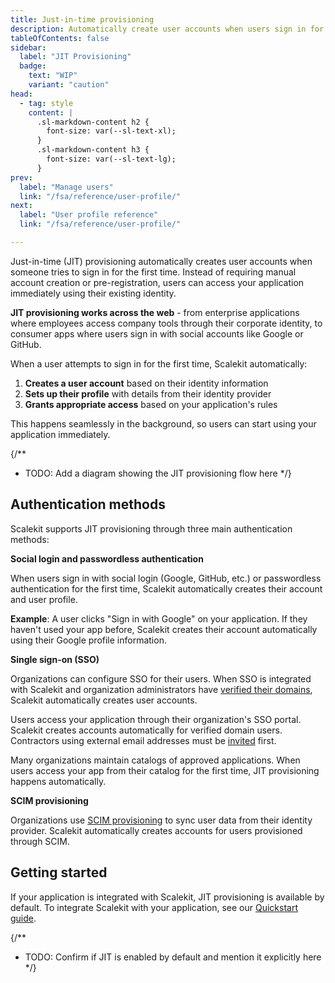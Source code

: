 ```yaml
---
title: Just-in-time provisioning
description: Automatically create user accounts when users sign in for the first time
tableOfContents: false
sidebar:
  label: "JIT Provisioning"
  badge:
    text: "WIP"
    variant: "caution"
head:
  - tag: style
    content: |
      .sl-markdown-content h2 {
        font-size: var(--sl-text-xl);
      }
      .sl-markdown-content h3 {
        font-size: var(--sl-text-lg);
      }
prev:
  label: "Manage users"
  link: "/fsa/reference/user-profile/"
next:
  label: "User profile reference"
  link: "/fsa/reference/user-profile/"

---
```



Just-in-time (JIT) provisioning automatically creates user accounts when someone tries to sign in for the first time. Instead of requiring manual account creation or pre-registration, users can access your application immediately using their existing identity.

**JIT provisioning works across the web** - from enterprise applications where employees access company tools through their corporate identity, to consumer apps where users sign in with social accounts like Google or GitHub.

When a user attempts to sign in for the first time, Scalekit automatically:

1. **Creates a user account** based on their identity information
2. **Sets up their profile** with details from their identity provider
3. **Grants appropriate access** based on your application's rules

This happens seamlessly in the background, so users can start using your application immediately.

{/**
 * TODO: Add a diagram showing the JIT provisioning flow here
 */}

## Authentication methods

Scalekit supports JIT provisioning through three main authentication methods:

**Social login and passwordless authentication**

When users sign in with social login (Google, GitHub, etc.) or passwordless authentication for the first time, Scalekit automatically creates their account and user profile.

**Example**: A user clicks "Sign in with Google" on your application. If they haven't used your app before, Scalekit creates their account automatically using their Google profile information.

**Single sign-on (SSO)**

Organizations can configure SSO for their users. When SSO is integrated with Scalekit and organization administrators have [verified their domains](/fsa/guides/merge-identities/#verify-organization-domains), Scalekit automatically creates user accounts.

Users access your application through their organization's SSO portal. Scalekit creates accounts automatically for verified domain users. Contractors using external email addresses must be [invited](/fsa/guides/invite-only-signup/) first.

Many organizations maintain catalogs of approved applications. When users access your app from their catalog for the first time, JIT provisioning happens automatically.

**SCIM provisioning** <Badge type="note" text="Coming soon" />

Organizations use [SCIM provisioning](/directory/scim/quickstart/) to sync user data from their identity provider. Scalekit automatically creates accounts for users provisioned through SCIM.

## Getting started

If your application is integrated with Scalekit, JIT provisioning is available by default. To integrate Scalekit with your application, see our [Quickstart guide](/fsa/quickstart/).

{/**
 * TODO: Confirm if JIT is enabled by default and mention it explicitly here
 */}
